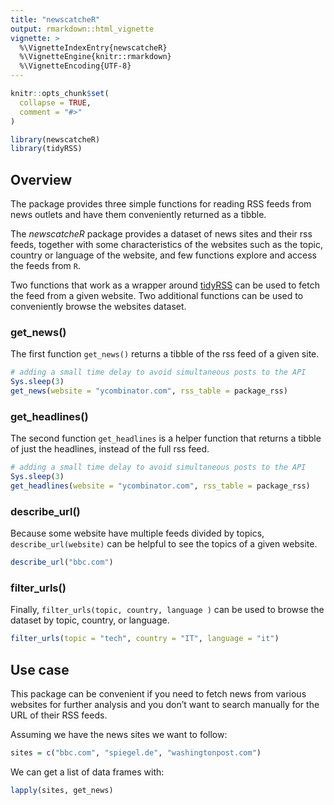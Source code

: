 ---
title: "newscatcheR"
output: rmarkdown::html_vignette
vignette: >
  %\VignetteIndexEntry{newscatcheR}
  %\VignetteEngine{knitr::rmarkdown}
  %\VignetteEncoding{UTF-8}
---

```{r, include = FALSE}
knitr::opts_chunk$set(
  collapse = TRUE,
  comment = "#>"
)
```

```{r preliminaries, echo=FALSE, message=FALSE}
library(newscatcheR)
library(tidyRSS)
```

## Overview

The  package provides three simple functions for reading RSS feeds from news outlets and have them conveniently returned as a tibble.

The _newscatcheR_ package provides a dataset of news sites and their rss feeds, together with some characteristics of the websites such as the topic, country or language of the website, and few functions explore and access the feeds from `R`.

Two functions that work as a wrapper around [tidyRSS](https://github.com/RobertMyles/tidyRSS) can be used to fetch the feed from a given website. Two additional functions can be used to conveniently browse the websites dataset.

### get_news()

The first function `get_news()` returns a tibble of the rss feed of a given site.
```{r, eval = FALSE}
# adding a small time delay to avoid simultaneous posts to the API
Sys.sleep(3)
get_news(website = "ycombinator.com", rss_table = package_rss)
```

### get_headlines()

The second function `get_headlines` is a helper function that returns a tibble of just the headlines, instead of the full rss feed.

```{r, eval = FALSE}
# adding a small time delay to avoid simultaneous posts to the API
Sys.sleep(3)
get_headlines(website = "ycombinator.com", rss_table = package_rss)
```

### describe_url()

Because some website have multiple feeds divided by topics,  `describe_url(website)` can be helpful to see the topics of a given website. 

```{r example_3}
describe_url("bbc.com")
```

### filter_urls()

Finally, `filter_urls(topic, country, language )` can be used to browse the dataset by topic, country, or language.

```{r example_4}
filter_urls(topic = "tech", country = "IT", language = "it")
```

## Use case

This package can be convenient if you need to fetch news from various websites for further analysis and you don't want to search manually for the URL of their RSS feeds.

Assuming we have the news sites we want to follow:

```{r, eval = FALSE}
sites = c("bbc.com", "spiegel.de", "washingtonpost.com")
```

We can get a list of data frames with:

```{r, eval = FALSE}
lapply(sites, get_news)
```
